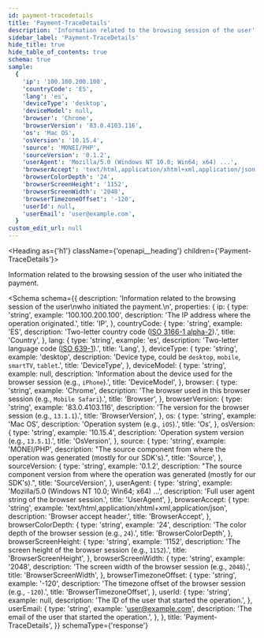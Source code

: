 ```yaml
---
id: payment-tracedetails
title: 'Payment-TraceDetails'
description: 'Information related to the browsing session of the user'
sidebar_label: 'Payment-TraceDetails'
hide_title: true
hide_table_of_contents: true
schema: true
sample:
  {
    'ip': '100.100.200.100',
    'countryCode': 'ES',
    'lang': 'es',
    'deviceType': 'desktop',
    'deviceModel': null,
    'browser': 'Chrome',
    'browserVersion': '83.0.4103.116',
    'os': 'Mac OS',
    'osVersion': '10.15.4',
    'source': 'MONEI/PHP',
    'sourceVersion': '0.1.2',
    'userAgent': 'Mozilla/5.0 (Windows NT 10.0; Win64; x64) ...',
    'browserAccept': 'text/html,application/xhtml+xml,application/json',
    'browserColorDepth': '24',
    'browserScreenHeight': '1152',
    'browserScreenWidth': '2048',
    'browserTimezoneOffset': '-120',
    'userId': null,
    'userEmail': 'user@example.com',
  }
custom_edit_url: null
---
```



<Heading as={'h1'} className={'openapi__heading'} children={'Payment-TraceDetails'}></Heading>

Information related to the browsing session of the user
who initiated the payment.

<Schema
  schema={{
    description:
      'Information related to the browsing session of the user\nwho initiated the payment.\n',
    properties: {
      ip: {
        type: 'string',
        example: '100.100.200.100',
        description: 'The IP address where the operation originated.',
        title: 'IP',
      },
      countryCode: {
        type: 'string',
        example: 'ES',
        description:
          'Two-letter country code ([ISO 3166-1 alpha-2](https://en.wikipedia.org/wiki/ISO_3166-1_alpha-2)).',
        title: 'Country',
      },
      lang: {
        type: 'string',
        example: 'es',
        description:
          'Two-letter language code ([ISO 639-1](https://en.wikipedia.org/wiki/ISO_639-1)).',
        title: 'Lang',
      },
      deviceType: {
        type: 'string',
        example: 'desktop',
        description: 'Device type, could be `desktop`, `mobile`, `smartTV`, `tablet`.',
        title: 'DeviceType',
      },
      deviceModel: {
        type: 'string',
        example: null,
        description: 'Information about the device used for the browser session (e.g., `iPhone`).',
        title: 'DeviceModel',
      },
      browser: {
        type: 'string',
        example: 'Chrome',
        description: 'The browser used in this browser session (e.g., `Mobile Safari`).',
        title: 'Browser',
      },
      browserVersion: {
        type: 'string',
        example: '83.0.4103.116',
        description: 'The version for the browser session (e.g., `13.1.1`).',
        title: 'BrowserVersion',
      },
      os: {
        type: 'string',
        example: 'Mac OS',
        description: 'Operation system (e.g., `iOS`).',
        title: 'Os',
      },
      osVersion: {
        type: 'string',
        example: '10.15.4',
        description: 'Operation system version (e.g., `13.5.1`).',
        title: 'OsVersion',
      },
      source: {
        type: 'string',
        example: 'MONEI/PHP',
        description:
          "The source component from where the operation was generated (mostly for our SDK's).",
        title: 'Source',
      },
      sourceVersion: {
        type: 'string',
        example: '0.1.2',
        description:
          "The source component version from where the operation was generated (mostly for our SDK's).",
        title: 'SourceVersion',
      },
      userAgent: {
        type: 'string',
        example: 'Mozilla/5.0 (Windows NT 10.0; Win64; x64) ...',
        description: 'Full user agent string of the browser session.',
        title: 'UserAgent',
      },
      browserAccept: {
        type: 'string',
        example: 'text/html,application/xhtml+xml,application/json',
        description: 'Browser accept header.',
        title: 'BrowserAccept',
      },
      browserColorDepth: {
        type: 'string',
        example: '24',
        description: 'The color depth of the browser session (e.g., `24`).',
        title: 'BrowserColorDepth',
      },
      browserScreenHeight: {
        type: 'string',
        example: '1152',
        description: 'The screen height of the browser session (e.g., `1152`).',
        title: 'BrowserScreenHeight',
      },
      browserScreenWidth: {
        type: 'string',
        example: '2048',
        description: 'The screen width of the browser session (e.g., `2048`).',
        title: 'BrowserScreenWidth',
      },
      browserTimezoneOffset: {
        type: 'string',
        example: '-120',
        description: 'The timezone offset of the browser session (e.g., `-120`).',
        title: 'BrowserTimezoneOffset',
      },
      userId: {
        type: 'string',
        example: null,
        description: 'The ID of the user that started the operation.',
      },
      userEmail: {
        type: 'string',
        example: 'user@example.com',
        description: 'The email of the user that started the operation.',
      },
    },
    title: 'Payment-TraceDetails',
  }}
  schemaType={'response'}
></Schema>
